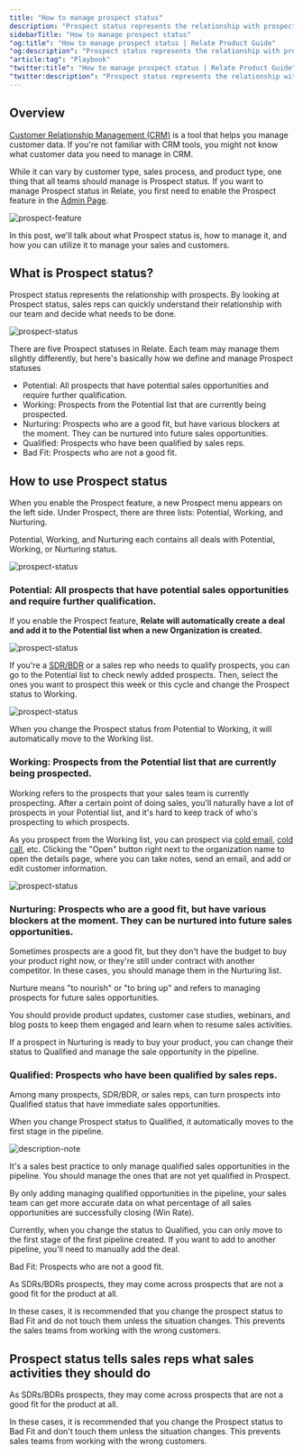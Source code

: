 ```yaml
---
title: "How to manage prospect status"
description: "Prospect status represents the relationship with prospects."
sidebarTitle: "How to manage prospect status"
"og:title": "How to manage prospect status | Relate Product Guide"
"og:description": "Prospect status represents the relationship with prospects."
"article:tag": "Playbook"
"twitter:title": "How to manage prospect status | Relate Product Guide"
"twitter:description": "Prospect status represents the relationship with prospects."
---
```


## Overview

[Customer Relationship Management (CRM)](https://www.relate.so/blog/what-is-crm/) is a tool that helps you manage customer data. If you're not familiar with CRM tools, you might not know what customer data you need to manage in CRM. 

While it can vary by customer type, sales process, and product type, one thing that all teams should manage is Prospect status. If you want to manage Prospect status in Relate, you first need to enable the Prospect feature in the [Admin Page](https://admin.relate.so/).

![prospect-feature](/docs/images/features/prospect-feature.png)

In this post, we'll talk about what Prospect status is, how to manage it, and how you can utilize it to manage your sales and customers. 

## What is Prospect status?

Prospect status represents the relationship with prospects. By looking at Prospect status, sales reps can quickly understand their relationship with our team and decide what needs to be done.

![prospect-status](/docs/images/features/prospect-status.png)

There are five Prospect statuses in Relate. Each team may manage them slightly differently, but here's basically how we define and manage Prospect statuses 

- Potential: All prospects that have potential sales opportunities and require further qualification.
- Working: Prospects from the Potential list that are currently being prospected. 
- Nurturing: Prospects who are a good fit, but have various blockers at the moment. They can be nurtured into future sales opportunities.
- Qualified: Prospects who have been qualified by sales reps. 
- Bad Fit: Prospects who are not a good fit. 

## How to use Prospect status

When you enable the Prospect feature, a new Prospect menu appears on the left side. Under Prospect, there are three lists: Potential, Working, and Nurturing. 

Potential, Working, and Nurturing each contains all deals with Potential, Working, or Nurturing status. 

![prospect-status](/docs/images/features/prospect-menu.png)

### Potential: All prospects that have potential sales opportunities and require further qualification.

If you enable the Prospect feature, **Relate will automatically create a deal and add it to the Potential list when a new Organization is created.** 

![prospect-status](/docs/images/features/new-deal.png)

If you're a [SDR/BDR](https://www.relate.so/docs/wiki/sales-roles) or a sales rep who needs to qualify prospects, you can go to the Potential list to check newly added prospects. Then, select the ones you want to prospect this week or this cycle and change the Prospect status to Working. 

![prospect-status](/docs/images/features/potential-working.png)

When you change the Prospect status from Potential to Working, it will automatically move to the Working list. 

### Working: Prospects from the Potential list that are currently being prospected. 

Working refers to the prospects that your sales team is currently prospecting. After a certain point of doing sales, you'll naturally have a lot of prospects in your Potential list, and it's hard to keep track of who's prospecting to which prospects.

As you prospect from the Working list, you can prospect via [cold email](https://www.relate.so/blog/how-to-run-a-cold-email-campaign/), [cold call](https://www.relate.so/blog/how-to-cold-call/), etc. Clicking the "Open" button right next to the organization name to open the details page, where you can take notes, send an email, and add or edit customer information. 

![prospect-status](/docs/images/features/working.png)

### Nurturing: Prospects who are a good fit, but have various blockers at the moment. They can be nurtured into future sales opportunities.

Sometimes prospects are a good fit, but they don't have the budget to buy your product right now, or they're still under contract with another competitor. In these cases, you should manage them in the Nurturing list.

Nurture means "to nourish" or "to bring up" and refers to managing prospects for future sales opportunities. 

You should provide product updates, customer case studies, webinars, and blog posts to keep them engaged and learn when to resume sales activities.

If a prospect in Nurturing is ready to buy your product, you can change their status to Qualified and manage the sale opportunity in the pipeline. 

### Qualified: Prospects who have been qualified by sales reps. 

Among many prospects, SDR/BDR, or sales reps, can turn prospects into Qualified status that have immediate sales opportunities.

When you change Prospect status to Qualified, it automatically moves to the first stage in the pipeline.

![description-note](/docs/images/features/deal-pipeline.png)

It's a sales best practice to only manage qualified sales opportunities in the pipeline. You should manage the ones that are not yet qualified in Prospect.

By only adding managing qualified opportunities in the pipeline, your sales team can get more accurate data on what percentage of all sales opportunities are successfully closing (Win Rate).

Currently, when you change the status to Qualified, you can only move to the first stage of the first pipeline created. If you want to add to another pipeline, you'll need to manually add the deal.  

Bad Fit: Prospects who are not a good fit. 

As SDRs/BDRs prospects, they may come across prospects that are not a good fit for the product at all. 

In these cases, it is recommended that you change the prospect status to Bad Fit and do not touch them unless the situation changes. This prevents the sales teams from working with the wrong customers. 

## Prospect status tells sales reps what sales activities they should do

As SDRs/BDRs prospects, they may come across prospects that are not a good fit for the product at all.

In these cases, it is recommended that you change the Prospect status to Bad Fit and don't touch them unless the situation changes. This prevents sales teams from working with the wrong customers. 